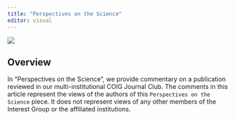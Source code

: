 ```yaml
---
title: "Perspectives on the Science"
editor: visual
---
```


![](files/perspective.jpg)

## Overview

In "Perspectives on the Science", we provide commentary on a publication reviewed in our multi-institutional COIG Journal Club. The comments in this article represent the views of the authors of this `Perspectives on the Science` piece. It does not represent views of any other members of the Interest Group or the affiliated institutions.
